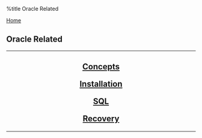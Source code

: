 %title Oracle Related

[[../index|Home]]
==Oracle Related==
----
<center>
<h2>
[[Concepts/index|Concepts]]

[[Installation/index|Installation]]

[[SQL/index|SQL]]

[[Recovery/index|Recovery]]

</h2>
</center>
----
